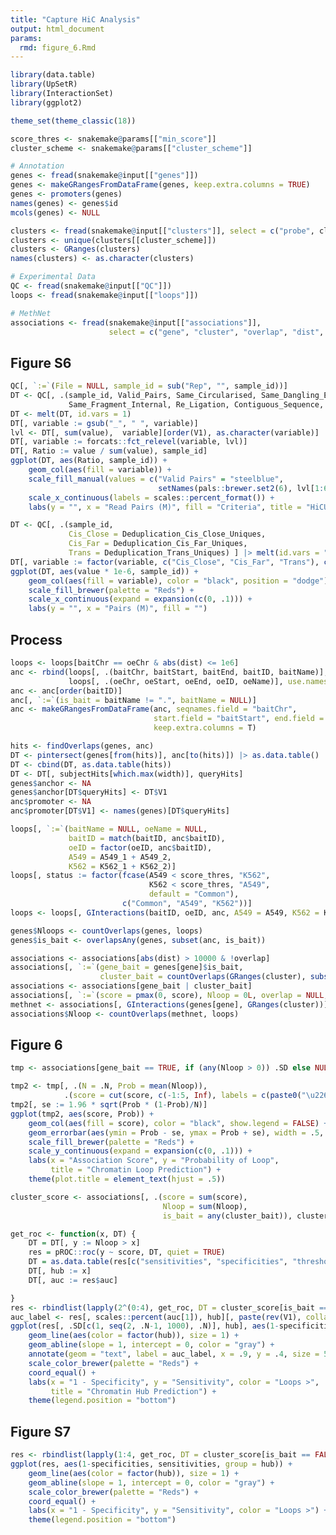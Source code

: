```yaml
---
title: "Capture HiC Analysis"
output: html_document
params:
  rmd: figure_6.Rmd
---
```


```r
library(data.table)
library(UpSetR)
library(InteractionSet)
library(ggplot2)

theme_set(theme_classic(18))
```

```r
score_thres <- snakemake@params[["min_score"]]
cluster_scheme <- snakemake@params[["cluster_scheme"]]
```

```r
# Annotation
genes <- fread(snakemake@input[["genes"]])
genes <- makeGRangesFromDataFrame(genes, keep.extra.columns = TRUE)
genes <- promoters(genes)
names(genes) <- genes$id
mcols(genes) <- NULL

clusters <- fread(snakemake@input[["clusters"]], select = c("probe", cluster_scheme))
clusters <- unique(clusters[[cluster_scheme]])
clusters <- GRanges(clusters)
names(clusters) <- as.character(clusters)

# Experimental Data
QC <- fread(snakemake@input[["QC"]])
loops <- fread(snakemake@input[["loops"]])

# MethNet
associations <- fread(snakemake@input[["associations"]],
                      select = c("gene", "cluster", "overlap", "dist", "coef", "score"))
```

## Figure S6

```r
QC[, `:=`(File = NULL, sample_id = sub("Rep", "", sample_id))]
DT <- QC[, .(sample_id, Valid_Pairs, Same_Circularised, Same_Dangling_Ends,
             Same_Fragment_Internal, Re_Ligation, Contiguous_Sequence, Wrong_Size)]
DT <- melt(DT, id.vars = 1)
DT[, variable := gsub("_", " ", variable)]
lvl <- DT[, sum(value),  variable][order(V1), as.character(variable)]
DT[, variable := forcats::fct_relevel(variable, lvl)]
DT[, Ratio := value / sum(value), sample_id]
ggplot(DT, aes(Ratio, sample_id)) +
    geom_col(aes(fill = variable)) +
    scale_fill_manual(values = c("Valid Pairs" = "steelblue",
                                 setNames(pals::brewer.set2(6), lvl[1:6]))) +
    scale_x_continuous(labels = scales::percent_format()) +
    labs(y = "", x = "Read Pairs (M)", fill = "Criteria", title = "HiCUP Filters")
```

```r
DT <- QC[, .(sample_id,
             Cis_Close = Deduplication_Cis_Close_Uniques,
             Cis_Far = Deduplication_Cis_Far_Uniques,
             Trans = Deduplication_Trans_Uniques) ] |> melt(id.vars = "sample_id")
DT[, variable := factor(variable, c("Cis_Close", "Cis_Far", "Trans"), c("Cis (<15kb)", "Cis (>15kb)", "Trans"))]
ggplot(DT, aes(value * 1e-6, sample_id)) +
    geom_col(aes(fill = variable), color = "black", position = "dodge") +
    scale_fill_brewer(palette = "Reds") +
    scale_x_continuous(expand = expansion(c(0, .1))) +
    labs(y = "", x = "Pairs (M)", fill = "")
```

## Process

```r
loops <- loops[baitChr == oeChr & abs(dist) <= 1e6]
anc <- rbind(loops[, .(baitChr, baitStart, baitEnd, baitID, baitName)],
             loops[, .(oeChr, oeStart, oeEnd, oeID, oeName)], use.names = FALSE) |> unique()
anc <- anc[order(baitID)]
anc[, `:=`(is_bait = baitName != ".", baitName = NULL)]
anc <- makeGRangesFromDataFrame(anc, seqnames.field = "baitChr",
                                start.field = "baitStart", end.field = "baitEnd",
                                keep.extra.columns = T)
```

```r
hits <- findOverlaps(genes, anc)
DT <- pintersect(genes[from(hits)], anc[to(hits)]) |> as.data.table()
DT <- cbind(DT, as.data.table(hits))
DT <- DT[, subjectHits[which.max(width)], queryHits]
genes$anchor <- NA
genes$anchor[DT$queryHits] <- DT$V1
anc$promoter <- NA
anc$promoter[DT$V1] <- names(genes)[DT$queryHits]
```


```r
loops[, `:=`(baitName = NULL, oeName = NULL,
             baitID = match(baitID, anc$baitID),
             oeID = factor(oeID, anc$baitID),
             A549 = A549_1 + A549_2,
             K562 = K562_1 + K562_2)]
loops[, status := factor(fcase(A549 < score_thres, "K562",
                               K562 < score_thres, "A549",
                               default = "Common"),
                         c("Common", "A549", "K562"))]
loops <- loops[, GInteractions(baitID, oeID, anc, A549 = A549, K562 = K562, status = status)]
```

```r
genes$Nloops <- countOverlaps(genes, loops)
genes$is_bait <- overlapsAny(genes, subset(anc, is_bait))
```

```r
associations <- associations[abs(dist) > 10000 & !overlap]
associations[, `:=`(gene_bait = genes[gene]$is_bait,
                    cluster_bait = countOverlaps(GRanges(cluster), subset(anc, is_bait)) > 0)]
associations <- associations[gene_bait | cluster_bait]
associations[, `:=`(score = pmax(0, score), Nloop = 0L, overlap = NULL, dist = NULL)]
methnet <- associations[, GInteractions(genes[gene], GRanges(cluster))]
associations$Nloop <- countOverlaps(methnet, loops)
```

## Figure 6

```r
tmp <- associations[gene_bait == TRUE, if (any(Nloop > 0)) .SD else NULL, gene]

tmp2 <- tmp[, .(N = .N, Prob = mean(Nloop)),
            .(score = cut(score, c(-1:5, Inf), labels = c(paste0("\u2264 ", 0:5), "> 5")))][order(score)]
tmp2[, se := 1.96 * sqrt(Prob * (1-Prob)/N)]
ggplot(tmp2, aes(score, Prob)) +
    geom_col(aes(fill = score), color = "black", show.legend = FALSE) +
    geom_errorbar(aes(ymin = Prob - se, ymax = Prob + se), width = .5, size = 1) +
    scale_fill_brewer(palette = "Reds") +
    scale_y_continuous(expand = expansion(c(0, .1))) +
    labs(x = "Association Score", y = "Probability of Loop",
         title = "Chromatin Loop Prediction") +
    theme(plot.title = element_text(hjust = .5))
```

```r
cluster_score <- associations[, .(score = sum(score),
                                  Nloop = sum(Nloop),
                                  is_bait = any(cluster_bait)), cluster]

get_roc <- function(x, DT) {
    DT = DT[, y := Nloop > x]
    res = pROC::roc(y ~ score, DT, quiet = TRUE)
    DT = as.data.table(res[c("sensitivities", "specificities", "thresholds")])
    DT[, hub := x]
    DT[, auc := res$auc]

}
res <- rbindlist(lapply(2^(0:4), get_roc, DT = cluster_score[is_bait == TRUE]))
auc_label <- res[, scales::percent(auc[1]), hub][, paste(rev(V1), collapse = "\n")]
ggplot(res[, .SD[c(1, seq(2, .N-1, 1000), .N)], hub], aes(1-specificities, sensitivities, group = hub)) +
    geom_line(aes(color = factor(hub)), size = 1) +
    geom_abline(slope = 1, intercept = 0, color = "gray") +
    annotate(geom = "text", label = auc_label, x = .9, y = .4, size = 5, fontface = "bold") +
    scale_color_brewer(palette = "Reds") +
    coord_equal() +
    labs(x = "1 - Specificity", y = "Sensitivity", color = "Loops >",
         title = "Chromatin Hub Prediction") +
    theme(legend.position = "bottom")
```

## Figure S7

```r
res <- rbindlist(lapply(1:4, get_roc, DT = cluster_score[is_bait == FALSE]))
ggplot(res, aes(1-specificities, sensitivities, group = hub)) + 
    geom_line(aes(color = factor(hub)), size = 1) +
    geom_abline(slope = 1, intercept = 0, color = "gray") + 
    scale_color_brewer(palette = "Reds") + 
    coord_equal() +
    labs(x = "1 - Specificity", y = "Sensitivity", color = "Loops >") +
    theme(legend.position = "bottom")
```

